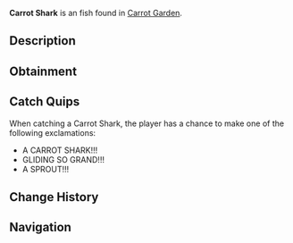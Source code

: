 {{FishInfobox
|image          = Carrot Shark.png
|rarity         = Exotic
|sea            = Second Sea
|location       = [[Carrot Garden]]
|sublocation    = 
|sources        = Fishing Rod
|radar_location = 
|prog_speed     = -80
|xp             = 15000
|weather        = Windy
|time           = 
|season         = Spring
|bait           = 
|base_weight    = 47
|base_value     = 15000
|weight_range   = 32
|base_chance    = 1
|base_resil     = 8
}}
'''Carrot Shark''' is an {{Rarity|Exotic}} fish found in [[Carrot Garden]].

== Description ==
{{Description|A grand shark with a dusty carrot sheen and a growing sprout, cruising the gardens.|Bestiary Entry}}

== Obtainment ==
{{Fish Availability|
Lushgrove/Carrot Garden
|top_rods      = 
Great Rod of Oscar\31673.8\230280.04;
Astralhook Rod\28658.01\231624.98;
Free Spirit Rod\24929.54\230457.85;
Azure Of Lagoon\24538.99\238192.83;
Fang of the Eclipse\23754.77\231522.72;
Resourceful Rod\15640.64\125022.44;
Avalanche Rod\9870.57\105703.06;
Blazebringer Rod\19825.68\189680.79;
Verdant Shear Rod\18051.34\177613.71;
Trident Rod\13850.08\136276;
Seraphic Rod\13424.16\132085.22;
Ethereal Prism Rod\13155.55\124175.18;
Challenger's Rod\13125.53\134374.94;
No-Life Rod\12226.92\125823.72;
Rod Of The Forgotten Fang\11657.77\115258;
Rod Of The Exalted One\11224.16\108377.74;
Rod Of The Depths\10525\105597.37;
Depthseeker Rod\10442.76\111581.59;
Volcanic Rod\9882.78\103320.35;
Zeus Rod\9617.49\100546.82;
Steady Rod\9315.83\103648.27
|recommended   = Astralhook Rod
}}

== Catch Quips ==
When catching a Carrot Shark, the player has a chance to make one of the following exclamations:
* A CARROT SHARK!!!
* GLIDING SO GRAND!!!
* A SPROUT!!!

== Change History ==
{{Change History|{{subst:Current Version}}}}

== Navigation ==
{{Fish Navbox|Carrot Garden}}